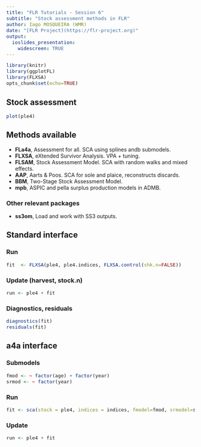 ```yaml
---
title: "FLR Tutorials - Session 6"
subtitle: "Stock assessment methods in FLR"
author: Iago MOSQUEIRA (WMR)
date: "[FLR Project](https://flr-project.org)"
output:
  ioslides_presentation:
    widescreen: TRUE
---
```


<style>
  pre {
    font-size: 15px;
  }
</style>

```r
library(knitr)
library(ggplotFL)
library(FLXSA)
opts_chunk$set(echo=TRUE)
```

## Stock assessment

<div class="centered">
```r
plot(ple4)
```
</div>

## Methods available

- **FLa4a**, Assessment for all. SCA using splines andb submodels.
- **FLXSA**, eXtended Survivor Analysis. VPA + tuning.
- **FLSAM**, Stock Assessment Model. SCA with random walks and mixed effects.
- **AAP**, Aarts & Poos. SCA for sole and plaice, reconstructs discards.
- **BBM**, Two-Stage Stock Assessment Model.
- **mpb**, ASPIC and pella surplus production models in ADMB.

### Other relevant packages
- **ss3om**, Load and work with SS3 outputs.


## Standard interface

### Run

```r
fit  <- FLXSA(ple4, ple4.indices, FLXSA.control(shk.n=FALSE))
```

### Update (harvest, stock.n)

```r
run <- ple4 + fit
```

### Diagnostics, residuals

```r
diagnostics(fit)
residuals(fit)
```

## a4a interface

### Submodels

```r
fmod <- ~ factor(age) + factor(year)
srmod <- ~ factor(year)
```

### Run
```r
fit <- sca(stock = ple4, indices = indices, fmodel=fmod, srmodel=srmod)
```

### Update

```r
run <- ple4 + fit
```

